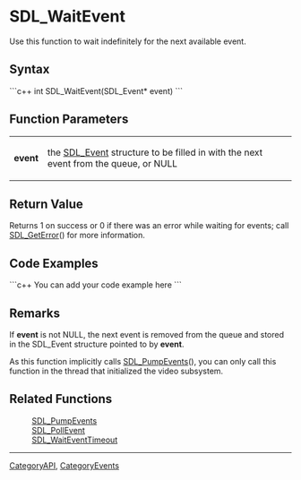 <!-- pragma section-numbers off -->
<!-- pragma disable-camelcase -->

= SDL_WaitEvent =
Use this function to wait indefinitely for the next available event.


== Syntax ==
```c++
int SDL_WaitEvent(SDL_Event* event)
```

== Function Parameters ==
{|
|'''event'''
|the [[SDL_Event]] structure to be filled in with the next event from the queue, or NULL
|}

== Return Value ==
Returns 1 on success or 0 if there was an error while waiting for events; call [[SDL_GetError]]() for more information.

== Code Examples ==
```c++
You can add your code example here
```

== Remarks ==
If '''event''' is not NULL, the next event is removed from the queue and stored in the SDL_Event structure pointed to by '''event'''.

As this function implicitly calls [[SDL_PumpEvents]](), you can only call this function in the thread that initialized the video subsystem.

== Related Functions ==
:[[SDL_PumpEvents]]
:[[SDL_PollEvent]]
:[[SDL_WaitEventTimeout]]

----
[[CategoryAPI]], [[CategoryEvents]]
